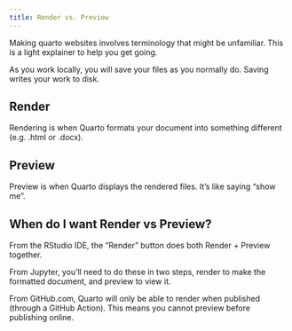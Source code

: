 ```yaml
---
title: Render vs. Preview
---
```


Making quarto websites involves terminology that might be unfamiliar. This is a light explainer to help you get going.

As you work locally, you will save your files as you normally do. Saving writes your work to disk.

## Render

Rendering is when Quarto formats your document into something different (e.g. .html or .docx).

## Preview

Preview is when Quarto displays the rendered files. It's like saying "show me".

## When do I want Render vs Preview?

From the RStudio IDE, the "Render" button does both Render + Preview together.

From Jupyter, you'll need to do these in two steps, render to make the formatted document, and preview to view it.

From GitHub.com, Quarto will only be able to render when published (through a GitHub Action). This means you cannot preview before publishing online.
